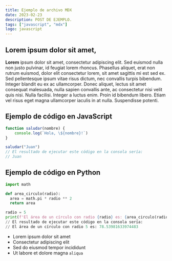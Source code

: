 ```yaml
---
title: Ejemplo de archivo MDX
date: 2023-02-23
description: POST DE EJEMPLO.
tags: ["javascript", "mdx"]
logo: javascript
---
```


## Lorem ipsum dolor sit amet,

**Lorem** ipsum dolor sit amet, consectetur adipiscing elit. Sed euismod nulla non justo pulvinar, id feugiat lorem rhoncus. Phasellus aliquet, erat non rutrum euismod, dolor elit consectetur lorem, sit amet sagittis mi est sed ex. Sed pellentesque ipsum vitae risus dictum, nec convallis turpis bibendum. Integer blandit eu ex ac ullamcorper. Donec aliquet, lectus sit amet consequat malesuada, nulla sapien convallis ante, ac consectetur nisi velit quis nisi. Nulla facilisi. Integer a luctus enim. Proin id bibendum libero. Etiam vel risus eget magna ullamcorper iaculis in at nulla. Suspendisse potenti.

## Ejemplo de código en JavaScript

```javascript
function saludar(nombre) {
	console.log(`Hola, \${nombre}!`)
}

saludar("Juan")
// El resultado de ejecutar este código en la consola sería:
// Juan
```

## Ejemplo de código en Python

```python
import math

def area_circulo(radio):
  area = math.pi * radio ** 2
  return area

radio = 5
print(f'El área de un círculo con radio {radio} es: {area_circulo(radio)}')
// El resultado de ejecutar este código en la consola sería:
// El área de un círculo con radio 5 es: 78.53981633974483
```

- Lorem ipsum dolor sit amet
- Consectetur adipiscing elit
- Sed do eiusmod tempor incididunt
- Ut labore et dolore magna `aliqua`
